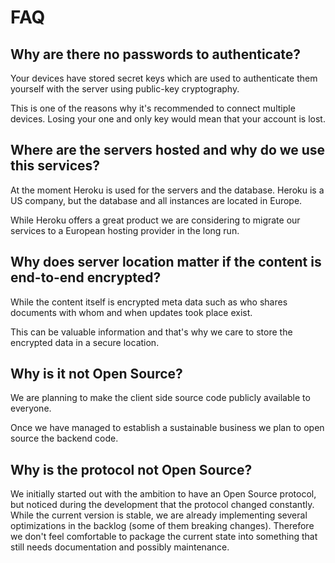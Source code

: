 # FAQ

## Why are there no passwords to authenticate?

Your devices have stored secret keys which are used to authenticate them yourself with the server using public-key cryptography.

This is one of the reasons why it's recommended to connect multiple devices. Losing your one and only key would mean that your account is lost.

## Where are the servers hosted and why do we use this services?

At the moment Heroku is used for the servers and the database. Heroku is a US company, but the database and all instances are located in Europe.

While Heroku offers a great product we are considering to migrate our services to a European hosting provider in the long run.

## Why does server location matter if the content is end-to-end encrypted?

While the content itself is encrypted meta data such as who shares documents with whom and when updates took place exist.

This can be valuable information and that's why we care to store the encrypted data in a secure location.

## Why is it not Open Source?

We are planning to make the client side source code publicly available to everyone.

Once we have managed to establish a sustainable business we plan to open source the backend code.

## Why is the protocol not Open Source?

We initially started out with the ambition to have an Open Source protocol, but noticed during the development that the protocol changed constantly. While the current version is stable, we are already implementing several optimizations in the backlog (some of them breaking changes). Therefore we don't feel comfortable to package the current state into something that still needs documentation and possibly maintenance.

